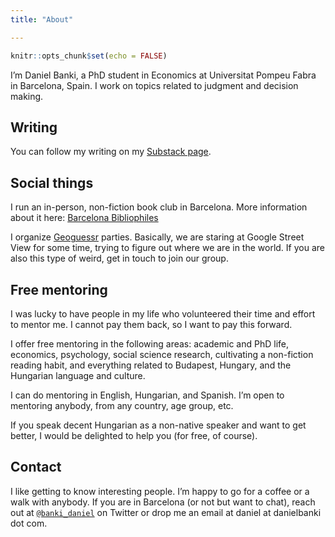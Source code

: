 ```yaml
---
title: "About"

---
```


```r
knitr::opts_chunk$set(echo = FALSE)
```


I'm Daniel Banki, a PhD student in Economics at Universitat Pompeu Fabra in Barcelona, Spain. I work on topics related to judgment and decision making. 

## Writing

You can follow my writing on my [Substack page](https://joyofdiscovery.substack.com/). 

## Social things

I run an in-person, non-fiction book club in Barcelona. More information about it here: [Barcelona Bibliophiles](https://sites.google.com/view/barcelona-bibliophiles/)

I organize [Geoguessr](https://www.geoguessr.com/) parties. Basically, we are staring at Google Street View for some time, trying to figure out where we are in the world. If you are also this type of weird, get in touch to join our group.

## Free mentoring

I was lucky to have people in my life who volunteered their time and effort to mentor me. I cannot pay them back, so I want to pay this forward. 

I offer free mentoring in the following areas: academic and PhD life, economics, psychology, social science research, cultivating a non-fiction reading habit, and everything related to Budapest, Hungary, and the Hungarian language and culture. 

I can do mentoring in English, Hungarian, and Spanish. I'm open to mentoring anybody, from any country, age group, etc. 

If you speak decent Hungarian as a non-native speaker and want to get better, I would be delighted to help you (for free, of course). 

## Contact

I like getting to know interesting people. I'm happy to go for a coffee or a walk with anybody. If you are in Barcelona (or not but want to chat), reach out at [`@banki_daniel`](https://twitter.com/banki_daniel) on Twitter or drop me an email at daniel at danielbanki dot com.

